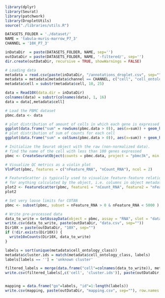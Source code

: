 ```r
library(dplyr)
library(Seurat)
library(patchwork)
library(DropletUtils)
source("./libraries/utils.R")

DATASETS_FOLDER = './dataset/'
NAME = 'tabula-muris-marrow_P7_3'
CHANNEL = '10X_P7_3'

inDataDir  = paste(DATASETS_FOLDER, NAME, sep='')
outDataDir = paste(DATASETS_FOLDER, NAME, '-filtered/', sep='') 
dir.create(outDataDir, recursive = TRUE, showWarnings = FALSE)
```

```r
# Loading data
metadata = read.csv(paste(inDataDir, "/annotations_droplet.csv", sep=""))
metadata = metadata[metadata$channel == CHANNEL, c("cell", "cell_ontology_class", "cluster.ids")]
metadata$cell = substr(metadata$cell, 10, 25)

data = Read10X(data.dir = inDataDir)
colnames(data) = substr(colnames(data), 1, 16)
data = data[,metadata$cell]
```

```r
# Load the PBMC dataset
pbmc.data <- data
```

```r
# plot distribution of amount of cells in which each gene is expressed
ggplot(data.frame("sum" = rowSums(pbmc.data > 0)), aes(x=sum)) + geom_histogram()
# plot distribution of sum of counts for each cell
ggplot(data.frame("sum" = colSums(pbmc.data > 0)), aes(x=sum)) + geom_histogram()
```

```r
# Initialize the Seurat object with the raw (non-normalized data).
# find the name of the cell with less than 100 genes expressed
pbmc <- CreateSeuratObject(counts = pbmc.data, project = "pbmc3k", min.cells = 3, min.features = 100)
```

```r
# Visualize QC metrics as a violin plot
VlnPlot(pbmc, features = c("nFeature_RNA", "nCount_RNA"), ncol = 2)
```

```r
# FeatureScatter is typically used to visualize feature-feature relationships, but can be used
# for anything calculated by the object, i.e. columns in object metadata, PC scores etc.
plot2 <- FeatureScatter(pbmc, feature1 = "nCount_RNA", feature2 = "nFeature_RNA")
plot2
```

```r
# Set very loose limits for COTAN
pbmc <- subset(pbmc, subset = nFeature_RNA > 0 & nFeature_RNA < 5000 )
```

```r
# Write pre-processed data
data_to_write = GetAssayData(object = pbmc, assay = "RNA", slot = "data")
write.csv(data_to_write, paste(outDataDir, "data.csv", sep=""))
Dir10X = paste(outDataDir, "10X", sep="")
if (!dir.exists(Dir10X)) {
  write10xCounts(Dir10X, data_to_write)
}

labels = sort(unique(metadata$cell_ontology_class))
metadata$cluster.ids = match(metadata$cell_ontology_class, labels)
labels[labels == ''] = 'unknown cluster'

filtered_labels = merge(data.frame("cell"=colnames(data_to_write)), metadata)
write.csv(filtered_labels[,c('cell', 'cluster.ids')], paste(outDataDir, "labels.csv", sep=""), row.names = FALSE)


mapping = data.frame("go"=labels, "id"=1:length(labels))
write.csv(mapping, paste(outDataDir, "mapping.csv", sep=""), row.names = FALSE)
```